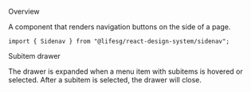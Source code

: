 
<Meta of={SidenavStories} />

<Title>Sidenav</Title>

<Secondary>Overview</Secondary>

A component that renders navigation buttons on the side of a page.

```tsx
import { Sidenav } from "@lifesg/react-design-system/sidenav";
```

<Canvas of={SidenavStories.Default} />

<Heading3>Subitem drawer</Heading3>

The drawer is expanded when a menu item with subitems is hovered or selected. After a subitem is selected, the drawer will close.

<Canvas of={SidenavStories.SubitemDrawer} />

<PropsTable />
